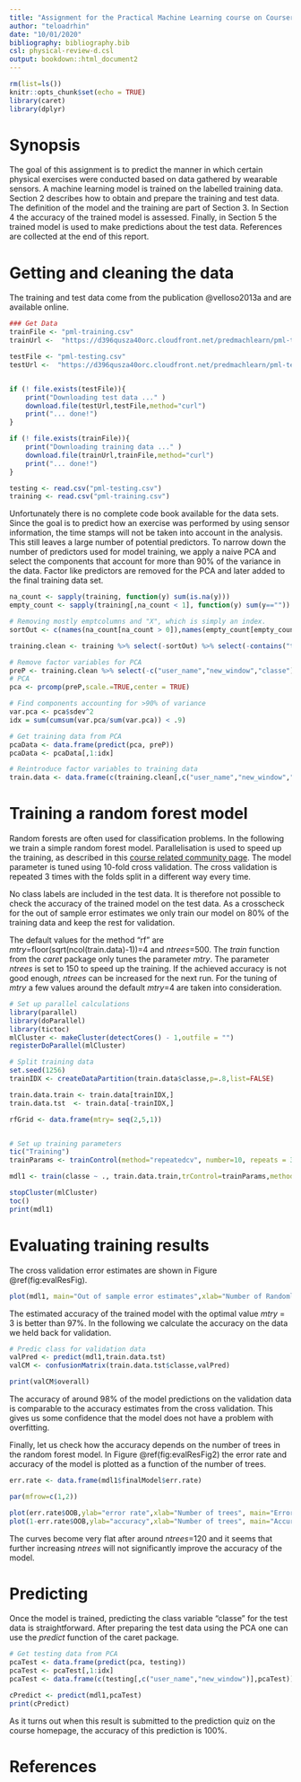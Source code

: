 ```yaml
---
title: "Assignment for the Practical Machine Learning course on Coursera"
author: "teloadrhin"
date: "10/01/2020"
bibliography: bibliography.bib  
csl: physical-review-d.csl
output: bookdown::html_document2
---
```


```r
rm(list=ls())
knitr::opts_chunk$set(echo = TRUE)
library(caret)
library(dplyr)
```


# Synopsis  
The goal of this assignment is to predict the manner in which certain physical exercises were conducted based on data gathered by wearable sensors. A machine learning model is trained on the labelled training data. Section 2 describes how to obtain and prepare the training and test data. The definition of the model and the training are part of Section 3. In Section 4 the accuracy of the trained model is assessed. Finally, in Section 5 the trained model is used to make predictions about the test data. References are collected at the end of this report. 

# Getting and cleaning the data 
The training and test data come from the publication @velloso2013a and are available online. 

```r
### Get Data 
trainFile <- "pml-training.csv"
trainUrl <-  "https://d396qusza40orc.cloudfront.net/predmachlearn/pml-training.csv"

testFile <- "pml-testing.csv"
testUrl <-  "https://d396qusza40orc.cloudfront.net/predmachlearn/pml-testing.csv"


if (! file.exists(testFile)){
    print("Downloading test data ..." )
    download.file(testUrl,testFile,method="curl")
    print("... done!")
}

if (! file.exists(trainFile)){
    print("Downloading training data ..." )
    download.file(trainUrl,trainFile,method="curl")
    print("... done!")
}

testing <- read.csv("pml-testing.csv")
training <- read.csv("pml-training.csv") 
```

Unfortunately there is no complete code book available for the data sets. Since the goal is to predict how an exercise was performed by using sensor information, the time stamps will not be taken into account in the analysis. This still leaves a large number of potential predictors. To narrow down the number of predictors used for model training, we apply a naive PCA and select the components that account for more than 90% of the variance in the data. Factor like predictors are removed for the PCA and later added to the final training data set. 

```r
na_count <- sapply(training, function(y) sum(is.na(y)))
empty_count <- sapply(training[,na_count < 1], function(y) sum(y==""))

# Removing mostly emptcolumns and "X", which is simply an index.
sortOut <- c(names(na_count[na_count > 0]),names(empty_count[empty_count > 0]),"X")

training.clean <- training %>% select(-sortOut) %>% select(-contains("timestamp"))

# Remove factor variables for PCA
preP <- training.clean %>% select(-c("user_name","new_window","classe"))
# PCA 
pca <- prcomp(preP,scale.=TRUE,center = TRUE)

# Find components accounting for >90% of variance 
var.pca <- pca$sdev^2 
idx = sum(cumsum(var.pca/sum(var.pca)) < .9)

# Get training data from PCA
pcaData <- data.frame(predict(pca, preP))
pcaData <- pcaData[,1:idx]

# Reintroduce factor variables to training data 
train.data <- data.frame(c(training.clean[,c("user_name","new_window","classe")],pcaData))  
```

# Training a random forest model 
Random forests are often used for classification problems. In the following we train a simple random forest model. Parallelisation is used to speed up the training, as described in this [course related community page](https://github.com/lgreski/datasciencectacontent/blob/master/markdown/pml-randomForestPerformance.md). The model parameter is tuned using 10-fold cross validation. The cross validation is repeated 3 times with the folds split in a different way every time. 

No class labels are included in the test data. It is therefore not possible to check the accuracy of the trained model on the test data. As a crosscheck for the out of sample error estimates we only train our model on 80% of the training data and keep the rest for validation.

The default values for the method "rf" are _mtry_=floor(sqrt(ncol(train.data)-1))=4 and _ntrees_=500. The _train_ function from the _caret_ package only tunes the parameter _mtry_. The parameter _ntrees_ is set to 150 to speed up the training. If the achieved accuracy is not good enough, _ntrees_ can be increased for the next run. For the tuning of _mtry_ a few values around the default _mtry_=4 are taken into consideration.

```r
# Set up parallel calculations 
library(parallel)
library(doParallel)
library(tictoc)
mlCluster <- makeCluster(detectCores() - 1,outfile = "")
registerDoParallel(mlCluster)

# Split training data 
set.seed(1256)
trainIDX <- createDataPartition(train.data$classe,p=.8,list=FALSE)

train.data.train <- train.data[trainIDX,]
train.data.tst  <- train.data[-trainIDX,] 

rfGrid <- data.frame(mtry= seq(2,5,1))


# Set up training parameters 
tic("Training")
trainParams <- trainControl(method="repeatedcv", number=10, repeats = 3, allowParallel = TRUE,verboseIter=FALSE)

mdl1 <- train(classe ~ ., train.data.train,trControl=trainParams,method="rf",tuneGrid=rfGrid,ntree=150)

stopCluster(mlCluster)
toc()
print(mdl1)
```

# Evaluating training results 
The cross validation error estimates are shown in Figure \@ref(fig:evalResFig). 
```r
plot(mdl1, main="Out of sample error estimates",xlab="Number of Randomly Selected Predictors (mtry)")
```
The estimated accuracy of the trained model with the optimal value _mtry_ = 3 is better than 97%. In the following we calculate the accuracy on the data we held back for validation. 

``` r
# Predic class for validation data
valPred <- predict(mdl1,train.data.tst)
valCM <- confusionMatrix(train.data.tst$classe,valPred)

print(valCM$overall)
```
The accuracy of around 98% of the model predictions on the validation data is comparable to the accuracy estimates from the cross validation. This gives us some confidence that the model does not have a problem with overfitting. 


Finally, let us check how the accuracy depends on the number of trees in the random forest model. In Figure \@ref(fig:evalResFig2) the error rate and accuracy of the model is plotted as a function of the number of trees.   
```r
err.rate <- data.frame(mdl1$finalModel$err.rate)

par(mfrow=c(1,2))

plot(err.rate$OOB,ylab="error rate",xlab="Number of trees", main="Error Rate",pch=19,col="orange")
plot(1-err.rate$OOB,ylab="accuracy",xlab="Number of trees", main="Accuracy",pch=19,col="steelblue")

```
The curves become very flat after around _ntrees_=120 and it seems that further increasing _ntrees_ will not significantly improve the accuracy of the model. 


# Predicting 
Once the model is trained, predicting the class variable "classe" for the test data is straightforward. After preparing the test data using the PCA one can use the _predict_ function of the caret package.     

```r
# Get testing data from PCA
pcaTest <- data.frame(predict(pca, testing))
pcaTest <- pcaTest[,1:idx]
pcaTest <- data.frame(c(testing[,c("user_name","new_window")],pcaTest))  

cPredict <- predict(mdl1,pcaTest)
print(cPredict)
```
As it turns out when this result is submitted to the prediction quiz on the course homepage, the accuracy of this prediction is 100%. 



# References
